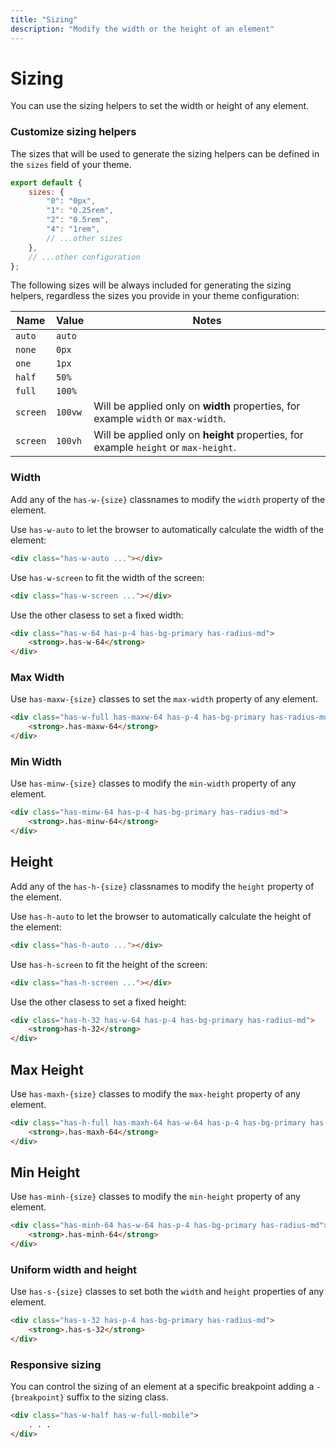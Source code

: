 ```yaml
---
title: "Sizing"
description: "Modify the width or the height of an element"
---
```


# Sizing

You can use the sizing helpers to set the width or height of any element. 

### Customize sizing helpers

The sizes that will be used to generate the sizing helpers can be defined in the `sizes` field of your theme.

```js title=siimple.config.js
export default {
    sizes: {
        "0": "0px",
        "1": "0.25rem",
        "2": "0.5rem",
        "4": "1rem",
        // ...other sizes
    },
    // ...other configuration
};
``` 

The following sizes will be always included for generating the sizing helpers, regardless the sizes you provide in your theme configuration:

| Name | Value | Notes |
|------|-------|-------|
| `auto` | `auto` | |
| `none` | `0px` | |
| `one`  | `1px` | |
| `half` | `50%` | |
| `full` | `100%` | |
| `screen` | `100vw` | Will be applied only on **width** properties, for example `width` or `max-width`. |
| `screen` | `100vh` | Will be applied only on **height** properties, for example `height` or `max-height`. |

### Width

Add any of the `has-w-{size}` classnames to modify the `width` property of the element.

Use `has-w-auto` to let the browser to automatically calculate the width of the element: 

```html
<div class="has-w-auto ..."></div>
```

Use `has-w-screen` to fit the width of the screen:

```html
<div class="has-w-screen ..."></div>
```

Use the other clasess to set a fixed width:

```html live=true centered=true color=white
<div class="has-w-64 has-p-4 has-bg-primary has-radius-md">
    <strong>.has-w-64</strong>
</div>
```

### Max Width

Use `has-maxw-{size}` classes to set the `max-width` property of any element.

```html live=true centered=true color=white
<div class="has-w-full has-maxw-64 has-p-4 has-bg-primary has-radius-md">
    <strong>.has-maxw-64</strong>
</div>
```

### Min Width

Use `has-minw-{size}` classes to modify the `min-width` property of any element.

```html live=true centered=true color=white
<div class="has-minw-64 has-p-4 has-bg-primary has-radius-md">
    <strong>.has-minw-64</strong>
</div>
```

## Height

Add any of the `has-h-{size}` classnames to modify the `height` property of the element.

Use `has-h-auto` to let the browser to automatically calculate the height of the element: 

```html
<div class="has-h-auto ..."></div>
```

Use `has-h-screen` to fit the height of the screen:

```html
<div class="has-h-screen ..."></div>
```

Use the other clasess to set a fixed height:

```html live=true centered=true color=white
<div class="has-h-32 has-w-64 has-p-4 has-bg-primary has-radius-md">
    <strong>has-h-32</strong>
</div>
```

## Max Height

Use `has-maxh-{size}` classes to modify the `max-height` property of any element.

```html live=true centered=true color=white
<div class="has-h-full has-maxh-64 has-w-64 has-p-4 has-bg-primary has-radius-md">
    <strong>.has-maxh-64</strong>
</div>
```

## Min Height

Use `has-minh-{size}` classes to modify the `min-height` property of any element.

```html live=true centered=true color=white
<div class="has-minh-64 has-w-64 has-p-4 has-bg-primary has-radius-md">
    <strong>.has-minh-64</strong>
</div>
```

### Uniform width and height

Use `has-s-{size}` classes to set both the `width` and `height` properties of any element.

```html live=true centered=true color=white
<div class="has-s-32 has-p-4 has-bg-primary has-radius-md">
    <strong>.has-s-32</strong>
</div>
```

### Responsive sizing

You can control the sizing of an element at a specific breakpoint adding a `-{breakpoint}` suffix to the sizing class.

```html
<div class="has-w-half has-w-full-mobile">
    . . .
</div>
``` 
